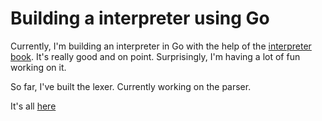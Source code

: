 # Building a interpreter using Go

Currently, I'm building an interpreter in Go with the help of the [interpreter book](https://interpreterbook.com/). 
It's really good and on point. Surprisingly, I'm having a lot of fun working on it.

So far, I've built the lexer. Currently working on the parser.

It's all [here](https://github.com/Cijin/go-interpreter)
